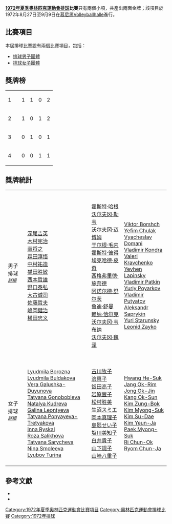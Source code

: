 '''[[1972年夏季奧林匹克運動會|1972年夏季奧林匹克運動會]][[排球|排球]]比賽'''只有兩個小項，共產出兩面金牌；該項目於1972年8月27日至9月9日在[[慕尼黑|慕尼黑]]Volleyballhalle進行。

== 比賽項目 ==
本屆排球比賽設有兩個比賽項目，包括：
* [[1972年夏季奧林匹克運動會男子排球比賽|排球男子團體]]
* [[1972年夏季奧林匹克運動會女子排球比賽|排球女子團體]]

== 獎牌榜 ==
{| {{RankedMedalTable}}
|-
| 1 
| align=left | {{flagIOC|JPN|1972年夏季}} || 1|| 1|| 0|| 2
|-
| 2 
| align=left | {{flagIOC|URS|1972年夏季}} || 1|| 0|| 1|| 2
|-
| 3 
| align=left | {{flagIOC|GDR|1972年夏季}} || 0|| 1|| 0|| 1
|-
| 4 
| align=left | {{flagIOC|PRK|1972年夏季}} || 0|| 0|| 1|| 1
|}

== 獎牌統計 ==
{| {{MedalistTable|type=項目}}
|-
| 男子排球<br /><span style="font-size:smaller;">''[[1972年夏季奧林匹克運動會男子排球比賽|詳細]]''</span>
|valign=top|{{flagIOCteam|JPN|1972年夏季}}<br>[[深尾吉英|深尾吉英]]<br>[[木村宪治|木村宪治]]<br>[[南将之|南将之]]<br>[[森田淳悟|森田淳悟]]<br>[[中村祐造|中村祐造]]<br>[[猫田胜敏|猫田胜敏]]<br>[[西本哲雄|西本哲雄]]<br>[[野口泰弘|野口泰弘]]<br>[[大古诚司|大古诚司]]<br>[[佐藤哲夫|佐藤哲夫]]<br>[[嶋岡健治|嶋岡健治]]<br>[[横田忠义|横田忠义]]
|valign=top|{{flagIOCteam|GDR|1972年夏季}}<br>[[霍斯特·哈根|霍斯特·哈根]]<br>[[沃尔夫冈·勒韦|沃尔夫冈·勒韦]]<br>[[沃尔夫冈·迈博姆|沃尔夫冈·迈博姆]]<br>[[于尔根·毛内|于尔根·毛内]]<br />[[霍斯特·彼得|霍斯特·彼得]]<br>[[埃克哈德·皮奇|埃克哈德·皮奇]]<br />[[西格弗里德·施奈德|西格弗里德·施奈德]]<br>[[阿诺尔德·舒尔茨|阿诺尔德·舒尔茨]]<br>[[鲁迪·舒曼|鲁迪·舒曼]]<br>[[赖纳·恰尔克|赖纳·恰尔克]]<br>[[沃尔夫冈·韦布纳|沃尔夫冈·韦布纳]]<br>[[沃尔夫冈·魏泽|沃尔夫冈·魏泽]]
|valign=top|{{flagIOCteam|URS|1972年夏季}}<br>[[Viktor_Borshch|Viktor Borshch]]<br>[[Yefim_Chulak|Yefim Chulak]]<br>[[Vyacheslav_Domani|Vyacheslav Domani]]<br>[[Vladimir_Kondra|Vladimir Kondra]]<br>[[Valeri_Kravchenko|Valeri Kravchenko]]<br>[[Yevhen_Lapinsky|Yevhen Lapinsky]]<br>[[Vladimir_Patkin|Vladimir Patkin]]<br>[[Yuriy_Poyarkov|Yuriy Poyarkov]]<br>[[Vladimir_Putyatov|Vladimir Putyatov]]<br>[[Aleksandr_Saprykin|Aleksandr Saprykin]]<br>[[Yuri_Starunsky|Yuri Starunsky]]<br>[[Leonid_Zayko|Leonid Zayko]]
|-
| 女子排球<br /><span style="font-size:smaller;">''[[1972年夏季奧林匹克運動會女子排球比賽|詳細]]''</span>
|valign=top|{{flagIOCteam|URS|1972年夏季}}<br>[[Lyudmila_Borozna|Lyudmila Borozna]]<br>[[Lyudmila_Buldakova|Lyudmila Buldakova]]<br>[[Vera_Galushka-Duyunova|Vera Galushka-Duyunova]]<br>[[Tatyana_Gonobobleva|Tatyana Gonobobleva]]<br>[[Natalya_Kudreva|Natalya Kudreva]]<br>[[Galina_Leontyeva|Galina Leontyeva]]<br>[[Tatyana_Ponyayeva-Tretyakova|Tatyana Ponyayeva-Tretyakova]]<br>[[Inna_Ryskal|Inna Ryskal]]<br>[[Roza_Salikhova|Roza Salikhova]]<br>[[Tatyana_Sarycheva|Tatyana Sarycheva]]<br>[[Nina_Smoleeva|Nina Smoleeva]]<br>[[Lyubov_Turina|Lyubov Turina]]
|valign=top|{{flagIOCteam|JPN|1972年夏季}}<br>[[古川牧子|古川牧子]]<br>[[滨惠子|滨惠子]]<br>[[饭田高子|饭田高子]]<br>[[岩原豐子|岩原豐子]]<br>[[松村胜美|松村胜美]]<br>[[生沼スミエ|生沼スミエ]]<br>[[岡本真理子|岡本真理子]]<br>[[島影せい子|島影せい子]]<br>[[塩川美知子|塩川美知子]]<br>[[白井貴子_(排球運動員)|白井貴子]]<br>[[山下规子|山下规子]]<br>[[山崎八重子|山崎八重子]]
|valign=top|{{flagIOCteam|PRK|1972年夏季}}<br>[[Hwang_He-Suk|Hwang He-Suk]]<br>[[Jang_Ok-Rim|Jang Ok-Rim]]<br>[[Jong_Ok-Jin|Jong Ok-Jin]]<br>[[Kang_Ok-Sun|Kang Ok-Sun]]<br>[[Kim_Zung-Bok|Kim Zung-Bok]]<br>[[Kim_Myong-Suk|Kim Myong-Suk]]<br>[[Kim_Su-Dae|Kim Su-Dae]]<br>[[Kim_Yeun-Ja|Kim Yeun-Ja]]<br>[[Paek_Myong-Suk|Paek Myong-Suk]]<br>[[Ri_Chun-Ok|Ri Chun-Ok]]<br>[[Ryom_Chun-Ja|Ryom Chun-Ja]]
|}

== 參考文獻 ==
<div class="references-small">
* {{en}}{{cite web |title=Men Volleyball Olympic Games 1972 Munchen (FRG) 1972 - 27.08-09.09 Winner Japan |publisher=todor66.com |date=2010年4月22日 |accessdate=2010年7月6日 |url=http://www.todor66.com/volleyball/Olympics/Men_1972.html |archive-date=2020年6月24日 |archive-url=https://web.archive.org/web/20200624101148/http://www.todor66.com/volleyball/Olympics/Men_1972.html |dead-url=no }}
* {{en}}{{cite web |title=Women Volleyball Olympic Games 1972 Munchen (FRG) 1972 - 27.08-07.09 Wiiner Soviet Union |publisher=todor66.com |date=2009年11月11日 |accessdate=2010年7月6日 |url=http://www.todor66.com/volleyball/Olympics/Women_1972.html |archive-date=2020年11月26日 |archive-url=https://web.archive.org/web/20201126181441/http://www.todor66.com/volleyball/Olympics/Women_1972.html |dead-url=no }}
</div>

{{奥林匹克运动会排球比赛}}

[[Category:1972年夏季奧林匹克運動會比賽項目|Category:1972年夏季奧林匹克運動會比賽項目]]
[[Category:奧林匹克運動會排球比賽|Category:奧林匹克運動會排球比賽]]
[[Category:1972年排球|Category:1972年排球]]